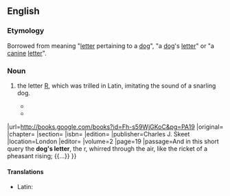 ==English==

===Etymology===
Borrowed from {{bor|en|la|littera canīna}} meaning "[[letter]] pertaining to a [[dog]]", "a [[dog]]'s [[letter]]" or "a [[canine]] [[letter]]".

===Noun===
{{en-noun|head=[[dog]]'s [[letter]]|?}}

# {{lb|en|rare}} the letter [[R]], which was trilled in Latin, imitating the sound of a snarling dog.
#* {{quote-book
|year=1640
|year_published=1892
|author=Samuel Ramsey
|by=[[w:Ben Jonson|Ben Jonson]]
|title=The English Language and English Grammar
|url=http://books.google.com/books?id=IbZZAAAAMAAJ&pg=PA168
|original=
|chapter=
|section=
|isbn=
|edition=
|publisher=G.P. Putnam's Sons
|location=New York and London
|editor=
|volume=
|page=168
|passage=R is the '''Dog's letter''', and hurreth in the sound; the tongue striking the inner palate, with a trembling about the teeth.
}}
#* {{quote-book
|year=1858
|year_published=
|author=[[w:Rosina Bulwer Lytton|Rosina Bulwer Lytton]]
|by=
|title=The World and His Wife, Or, A Person of Consequence {{...}}
|url=http://books.google.com/books?id=Fh-s59WjGKoC&pg=PA19
|original=
|chapter=
|section=
|isbn=
|edition=
|publisher=Charles J. Skeet
|location=London
|editor=
|volume=2
|page=19
|passage=And in this short query the '''dog's letter''', the r, whirred through the air, like the ricket of a pheasant rising; {{...}}
}}

====Translations====
{{trans-top|the letter R}}
* Latin: {{t|la|littera canina|f}}
{{trans-mid}}
{{trans-bottom}}